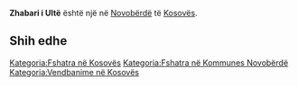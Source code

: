 {{Fshat në 
 | Emri                = Zhabari i Ultë
 | EmriAlt                = 
 | NAME_SHORT_FORM=      
 | NAME_GENERIC=      
 | NAME_SORT_NAME_RO=      ZHABARIIULTE
 | FULL_NAME_RO = Zhabari i Ultë
 | FULL_NAME_ND_RO=Zhabari i Ulte
 | SORT_NAME_RG=ZHABARIIULTE
 | FULL_NAME_RG=Zhabari i Ultë
 | FULL_NAME_ND_RG=Zhabari i Ulte
 | SRP_NAME_SHORT_FORM=      
 | SRP_NAME_GENERIC=      
 | SRP_NAME_SORT_NAME_RO=      
 | SRP_FULL_NAME_RO = 
 | SRP_FULL_NAME_ND_RO=
 | SRP_SORT_NAME_RG=
 | SRP_FULL_NAME_RG=
 | SRP_FULL_NAME_ND_RG=
 | Emri (Rasa dhanore) = 
 | Figura              = 
 | Shteti              = Kosovo
 | Komuna              = Novobërdë
 | Kodi postar         = 
 | Sipërfaqja          = 

 | Popullsia           = 

 | Regj. i popullsisë  = 
 | Dend. e popullsisë  = 
 | Faqja zyrtare       = 
 <!--- Koordinatat ----> 
 | Gjerësia            = 42.871389
 | Gjatësia            = 20.841111
 | Lartësia            = 
}}
'''Zhabari i Ultë''' është një [[]] në [[Novobërdë]] të [[Kosovës]].

<!-- == Gjeografia == -->
<!-- == Historia == -->
<!-- == Demografia == -->
== Shih edhe ==
{{Komuna Novobërdë}}
{{Kosovo-Administrata-Cung}}

[[Kategoria:Fshatra në Kosovës]]
[[Kategoria:Fshatra në Kommunes Novobërdë]]
[[Kategoria:Vendbanime në Kosovës]]